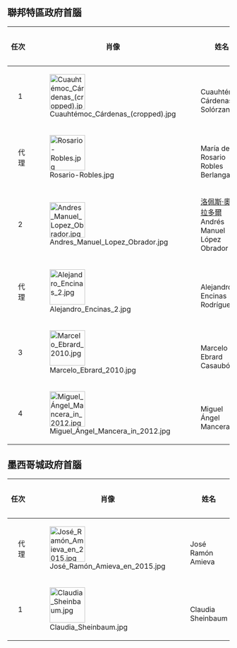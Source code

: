 {{缺少序言|time=2021-03-09T09:37:21+00:00}}
{{Unreferenced|time=2021-03-09T09:37:21+00:00}}
{{Infobox official post
|post            = 市長
|body            = 墨西哥城
|flag            = Flag of Mexico City.svg
|flagsize        = 180px
|flagcaption     = 墨西哥城市旗
|insignia        = File:CDMX Logo.svg
|insigniasize    = 150px
|insigniacaption = 市長辦公室徽章
|native_name     = ''Jefe de Gobierno de la Ciudad de México''
|image           = Claudia Sheinbaum.jpg
|imagesize       = 180px
|incumbent       = {{link-es|克洛迪雅·夏恩包姆|Claudia Sheinbaum}}
|incumbentsince  = 2018年12月5日
|style           = 
|residence       = 
|appointer       = [[直接選舉|直接選舉]]
|termlength      = 6年
|formation       = 1997年12月5日
|succession      = 
|inaugural       = {{link-es|誇特莫克·卡德納斯|Cuauhtémoc Cárdenas}}
|deputy          = 
|salary          = 
|website         = [http://www.cdmx.gob.mx/ www.cdmx.gob.mx]
}}
{{墨西哥政治}}

==聯邦特區政府首腦==
{| class="wikitable" style="width:70%; text-align:center;"
|-
! colspan="2"|任次
!肖像
! 姓名
! colspan="2" |在任時間
! 政黨
|-
! style="background:{{Party meta/color/民主革命黨 (墨西哥)}};"| 
! 1
| [[File:Cuauhtémoc_Cárdenas_(cropped).jpg|80px]]
| {{Internal link helper/es|誇特莫克·卡德納斯|Cuauhtémoc Cárdenas Solórzano}}<br>Cuauhtémoc Cárdenas Solórzano<br /><small>{{birth date and age|mf=yes|1934|5|1}}</small>
| 1997年12月5日
| 1999年9月28日
| [[民主革命黨_(墨西哥)|民主革命黨]]
|-
! style="background:{{Party meta/color/民主革命黨 (墨西哥)}};"| 
! 代理
| [[File:Rosario-Robles.jpg|80px]]
| {{Internal link helper/es|羅薩里奧·羅布林斯|Rosario Robles}}<br>María del Rosario Robles Berlanga<br /><small>{{birth date and age|mf=yes|1956|2|17}}</small>
| 1999年9月29日
| 2000年12月4日
| [[民主革命黨_(墨西哥)|民主革命黨]]
|-
! style="background:{{Party meta/color/民主革命黨 (墨西哥)}};"| 
! 2
| [[File:Andres_Manuel_Lopez_Obrador.jpg|80px]]
| [[Andrés_Manuel_López_Obrador|洛佩斯·奧夫拉多爾]]<br>Andrés Manuel López Obrador<br /><small>{{birth date and age|mf=yes|1953|11|13}}</small>
| 2000年12月5日
| 2005年7月29日
| [[民主革命黨_(墨西哥)|民主革命黨]]
|-
! style="background:{{Party meta/color/民主革命黨 (墨西哥)}};"| 
! 代理
| [[File:Alejandro_Encinas_2.jpg|80px]]
| {{Internal link helper/es|亞歷杭德羅·恩希納斯·羅德里奎|Alejandro Encinas Rodríguez}}<br>Alejandro Encinas Rodríguez<br /><small>{{birth date and age|mf=yes|1954|5|13}}</small>
| 2005年8月2日
| 2006年12月4日
| [[民主革命黨_(墨西哥)|民主革命黨]]
|-
! style="background:{{Party meta/color/民主革命黨 (墨西哥)}};"| 
! 3
| [[File:Marcelo_Ebrard_2010.jpg|80px]]
| {{Link-es|馬塞洛·埃夫拉德|Marcelo Ebrard}}<br>Marcelo Ebrard Casaubón<br /><small>{{birth date and age|mf=yes|1959|10|10}}</small>
| 2006年12月5日
| 2012年12月4日
| [[民主革命黨_(墨西哥)|民主革命黨]]
|-
! style="background:{{Party meta/color/民主革命黨 (墨西哥)}};"| 
! 4
| [[File:Miguel_Ángel_Mancera_in_2012.jpg|80px]]
| {{Link-es|米格爾·曼塞拉|Miguel Ángel Mancera}}<br>Miguel Ángel Mancera<br /><small>{{birth date and age|mf=yes|1966|1|16}}</small>
| 2012年12月5日
| 2018年3月29日
| [[民主革命黨_(墨西哥)|民主革命黨]]
|}

==墨西哥城政府首腦==
{| class="wikitable" style="width:70%; text-align:center;"
|-
! colspan="2"|任次
! 肖像
! 姓名
! colspan="2" |在任時間
! 政黨
|-
! style="background:{{Party meta/color/民主革命黨 (墨西哥)}};"| 
! 代理
| [[File:José_Ramón_Amieva_en_2015.jpg|80px]]
| {{Link-es|荷賽·拉蒙·阿米瓦|José Ramón Amieva}}<br>José Ramón Amieva<br /><small>{{birth date and age|mf=yes|1962|6|24}}</small>
|  2018年3月29日
|  2018年12月4日
| [[民主革命黨_(墨西哥)|民主革命黨]]
|-
! style="background:{{Party meta/color/國家復興運動}};" | 
! 1
| [[File:Claudia_Sheinbaum.jpg|80px]]
| {{link-es|克洛迪雅·夏恩包姆|Claudia Sheinbaum}}<br>Claudia Sheinbaum<br /><small>{{birth date and age|mf=yes|1962|6|24}}</small>
|  2018年12月5日
| 現任
| [[國家復興運動|國家復興運動]]
|}